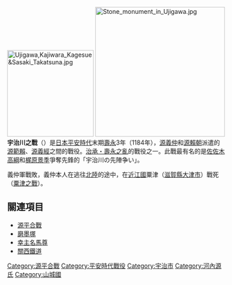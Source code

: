 {{Infobox Military Conflict
|conflict=宇治川之戰
|partof=[[源平合戰|源平合戰]]
|image = [[File:Uji_bridge5.jpg|300px]]
|caption = 從[[宇治橋|宇治橋]]望[[宇治川|宇治川]]上游
|date=[[壽永|壽永]]3年（1184年）1月20日
|place=[[山城國|山城國]]宇治（現[[宇治市|宇治市]]）
|result=賴朝軍勝利
|combatant1=源氏（賴朝）軍
|combatant2=源氏（義仲）軍
|commander1=[[源範賴|源範賴]]<br/>[[源義經|源義經]]
|commander2=[[源義仲|源義仲]]
|strength1=25,000騎
|strength2=400騎
|casualties1=不明
|casualties2=不明
}}
{{Campaignbox Genpei}}
[[File:Ujigawa,Kajiwara_Kagesue&Sasaki_Takatsuna.jpg|200px]]
[[File:Stone_monument_in　Ujigawa.jpg|300px]]
'''宇治川之戰'''（{{lang|ja|宇治川の戦い}}）是[[日本|日本]][[平安時代|平安時代]]末期[[壽永|壽永]]3年（1184年），[[源義仲|源義仲]]和[[源賴朝|源賴朝]]派遣的[[源範賴|源範賴]]、[[源義經|源義經]]之間的戰役。[[源平合戰|治承・壽永之亂]]的戰役之一。此戰最有名的是[[佐佐木高綱|佐佐木高綱]]和[[梶原景季|梶原景季]]爭奪先鋒的「宇治川の先陣争い」。

義仲軍戰敗，義仲本人在逃往[[北陸|北陸]]的途中，在[[近江國|近江國]]粟津（[[滋賀縣|滋賀縣]][[大津市|大津市]]）戰死（[[粟津之戰|粟津之戰]]）。

== 關連項目 ==
*[[源平合戰|源平合戰]]
*[[磨墨塚|磨墨塚]]
*[[幸主名馬尊|幸主名馬尊]]
*[[關西鐵道|關西鐵道]]

[[Category:源平合戰|Category:源平合戰]]
[[Category:平安時代戰役|Category:平安時代戰役]]
[[Category:宇治市|Category:宇治市]]
[[Category:河內源氏|Category:河內源氏]]
[[Category:山城國|Category:山城國]]